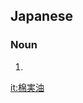 ==Japanese==
{{ja-kanjitab|棉|実|油}}

===Noun===
{{ja-noun|めんじつゆ}}

# {{alternative form of|綿実油|lang=ja}}

[[it:棉実油]]